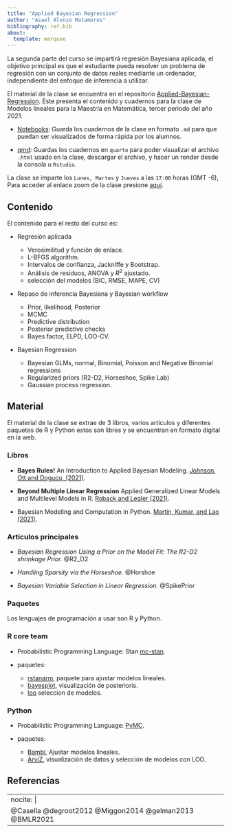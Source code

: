 ```yaml
---
title: "Applied Bayesian Regression"
author: "Asael Alonzo Matamoros"
bibliography: ref.bib
about:
  template: marquee
---
```


La segunda parte del curso se impartirá regresión Bayesiana aplicada, el objetivo principal es que el estudiante pueda resolver un problema de regresión con un conjunto de datos reales mediante un ordenador, independiente del enfoque de inferencia a utilizar. 

El material de la clase se encuentra en el repositorio [Applied-Bayesian-Regression](https://github.com/asael697/Appplied-Bayesian-Regression). Este presenta el contenido y cuadernos para la clase de Modelos lineales para la Maestría en Matemática, tercer periodo del año 2021. 

  + [Notebooks](https://github.com/asael697/Appplied-Bayesian-Regression/tree/main/Notebooks): Guarda los cuadernos de la clase en formato `.md`  para que puedan ser visualizados de forma rápida por los alumnos.
  
  + [qmd](): Guardas los cuadernos en `quarto` para poder visualizar el archivo `.html` usado en la clase, descargar el archivo, y hacer un render desde la consola u `Rstudio`.
  
La clase se imparte los `Lunes, Martes` y `Jueves` a las `17:00` horas (GMT -6), Para acceder al enlace zoom de la clase presione [aquí](https://aalto.zoom.us/j/63860483890).

## Contenido

El contenido para el resto del curso es:

 + Regresión aplicada
  
     - Verosimilitud y función de enlace.
     - L-BFGS algorithm.
     - Intervalos de confianza, Jackniffe y Bootstrap.
     - Análisis de residuos, ANOVA  y $R^2$ ajustado.
     - selección del modelos (BIC, RMSE, MAPE, CV)
 
 + Repaso de inferencia Bayesiana y Bayesian workflow

    - Prior, likelihood, Posterior
    - MCMC
    - Predictive distribution
    - Posterior predictive checks
    - Bayes factor, ELPD, LOO-CV.
  
 + Bayesian Regression
   
   - Bayesian GLMs, normal, Binomial, Poisson and Negative Binomial regressions
   - Regularized priors (R2-D2, Horseshoe, Spike Lab)
   - Gaussian process regression.
   
## Material 
  
El material de la clase se extrae de 3 libros, varios artículos y diferentes paquetes de R y Python estos son libres y se encuentran en formato digital en la web. 

### Libros

 + **Bayes Rules!** An Introduction to Applied Bayesian Modeling. [Johnson, Ott and Dogucu, (2021)](https://www.bayesrulesbook.com/).
 
 + **Beyond Multiple Linear Regression** Applied Generalized Linear Models and Multilevel Models in R. [Roback and Legler (2021)](https://bookdown.org/roback/bookdown-BeyondMLR/).
 
 + Bayesian Modeling and Computation in Python. [Martin, Kumar, and Lao (2021)](https://bayesiancomputationbook.com/welcome.html).

### Artículos principales   
   
   + *Bayesian Regression Using a Prior on the Model Fit: The R2-D2 shrinkage Prior.* @R2_D2 
   
   + *Handling Sparsity via the Horseshoe.* @Horshoe 
   
   + *Bayesian Variable Selection in Linear Regression.* @SpikePrior 

### Paquetes

Los lenguajes de programación a usar son R y Python.
 
### R core team
 
  + Probabilistic Programming Language: Stan [mc-stan](https://mc-stan.org/users/interfaces/rstan).
  
  + paquetes: 
  
    - [rstanarm](https://mc-stan.org/rstanarm/), paquete para ajustar modelos lineales.
    - [bayesplot](https://mc-stan.org/bayesplot/), visualización de posterioris.
    - [loo](https://mc-stan.org/loo/) seleccion de modelos.
  
   
### Python
 
  + Probabilistic Programming Language: [PyMC](https://www.pymc.io/welcome.html).
  
  + paquetes: 
  
    - [Bambi]( https://bambinos.github.io/bambi/main/index.html#), Ajustar modelos lineales.
    - [ArviZ](https://arviz-devs.github.io/arviz/index.html), visualización de datos y selección de modelos con LOO.
    
## Referencias

---
nocite: |
 @Casella @degroot2012 @Miggon2014 @gelman2013 @BMLR2021 
---

::: {#refs}
:::
